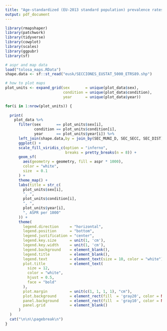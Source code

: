 ```yaml
---
title: "Age-standardized (EU-2013 standard population) prevalence rates for censal section of Tolosa by sex, cause, and year"
output: pdf_document
---
```


```r
library(rmapshaper)
library(patchwork)
library(tidyverse)
library(cowplot)
library(scales)
library(ggpubr)
library(sf)

# aspr and map data
load("tolosa_maps.RData")
shape.data <- sf::st_read("eusk/SECCIONES_EUSTAT_5000_ETRS89.shp")

# how to plot maps
plot_units <- expand_grid(sex       = unique(plot_data$sex),
                          condition = unique(plot_data$condition),
                          year      = unique(plot_data$year))
```


```r

for(i in 1:nrow(plot_units)) {
  
  print(
    plot_data %>%
      filter(sex       == plot_units$sex[i],
             condition == plot_units$condition[i],
             year      == plot_units$year[i]) %>%
      left_join(shape.data,by = join_by(SEC_MUNI_D, SEC_SECC, SEC_DIST)) %>%
      ggplot() +
      scale_fill_viridis_c(option = "inferno", 
                           breaks = pretty_breaks(n = 8)) +
      geom_sf(
        aes(geometry = geometry, fill = aspr * 1000),
        color = "white",
        size  = 0.1
      ) +
      theme_map() +
      labs(title = str_c(
        plot_units$sex[i],
        ", ",
        plot_units$condition[i],
        ", ",
        plot_units$year[i],
        ", ASPR per 1000"
      )) +
      theme(
        legend.direction     = "horizontal",
        legend.position      = "bottom",
        legend.justification = "center",
        legend.key.size      = unit(1, 'cm'),
        legend.key.width     = unit(1, 'cm'),
        legend.background    = element_blank(),
        legend.title         = element_blank(),
        legend.text          = element_text(size = 10, color = "white"),
        plot.title           = element_text(
          size = 12,
          color = "white",
          hjust = 0.5,
          face = "bold"
        ),
        plot.margin          = unit(c(1, 1, 1, 1), "cm"),
        plot.background      = element_rect(fill  = 'gray20', color = NA),
        panel.background     = element_rect(fill  = 'gray10', color = NA),
        panel.grid           = element_blank()
      )
  )
  cat("\n\n\\pagebreak\n")
}
```

